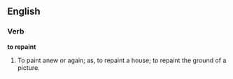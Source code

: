 ==English==

===Verb===

'''to repaint'''

#To paint anew or again; as, to repaint a house; to repaint the ground of a picture.